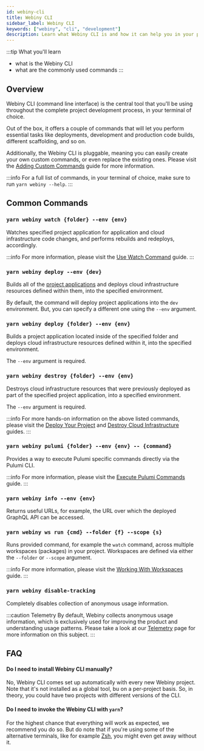 ```yaml
---
id: webiny-cli
title: Webiny CLI
sidebar_label: Webiny CLI
keywords: ["webiny", "cli", "development"]
description: Learn what Webiny CLI is and how it can help you in your project development.
---
```



:::tip What you'll learn
- what is the Webiny CLI
- what are the commonly used commands
:::

## Overview

Webiny CLI (command line interface) is the central tool that you'll be using throughout the complete project development process, in your terminal of choice.

Out of the box, it offers a couple of commands that will let you perform essential tasks like deployments, development and production code builds, different scaffolding, and so on.

Additionally, the Webiny CLI is pluggable, meaning you can easily create your own custom commands, or even replace the existing ones. Please visit the [Adding Custom Commands](/docs/tutorials/webiny-cli/adding-custom-commands) guide for more information.

:::info
For a full list of commands, in your terminal of choice, make sure to run `yarn webiny --help`.
:::

## Common Commands

### `yarn webiny watch {folder} --env {env}`

Watches specified project application for application and cloud infrastructure code changes, and performs rebuilds and redeploys, accordingly.

:::info
For more information, please visit the [Use Watch Command](/docs/how-to-guides/webiny-cli/use-watch-command) guide.
:::

### `yarn webiny deploy --env {dev}`

Builds all of the [project applications](/docs/key-topics/project-organization/project-applications-and-packages) and deploys cloud infrastructure resources defined within them, into the specified environment.

By default, the command will deploy project applications into the `dev` environment. But, you can specify a different one using the `--env` argument.

### `yarn webiny deploy {folder} --env {env}`

Builds a project application located inside of the specified folder and deploys cloud infrastructure resources defined within it, into the specified environment.

The `--env` argument is required.

### `yarn webiny destroy {folder} --env {env}`

Destroys cloud infrastructure resources that were previously deployed as part of the specified project application, into a specified environment.

The `--env` argument is required.

:::info
For more hands-on information on the above listed commands, please visit the [Deploy Your Project](/docs/how-to-guides/deployment/deploy-your-project) and [Destroy Cloud Infrastructure](/docs/how-to-guides/deployment/destroy-cloud-infrastructure) guides.
:::

### `yarn webiny pulumi {folder} --env {env} -- {command}`

Provides a way to execute Pulumi specific commands directly via the Pulumi CLI.

:::info
For more information, please visit the [Execute Pulumi Commands](/docs/how-to-guides/deployment/execute-pulumi-commands) guide.
:::

### `yarn webiny info --env {env}`

Returns useful URLs, for example, the URL over which the deployed GraphQL API can be accessed.

### `yarn webiny ws run {cmd} --folder {f} --scope {s}`

Runs provided command, for example the `watch` command, across multiple workspaces (packages) in your project. Workspaces are defined via either the `--folder` or `--scope` argument.

:::info
For more information, please visit the [Working With Workspaces](/docs/how-to-guides/webiny-cli/working-with-workspaces) guide.
:::

### `yarn webiny disable-tracking`

Completely disables collection of anonymous usage information.

:::caution Telemetry
By default, Webiny collects anonymous usage information, which is exclusively used for improving the product and understanding usage patterns. Please take a look at our [Telemetry](https://www.webiny.com/telemetry/) page for more information on this subject.
:::

## FAQ

#### Do I need to install Webiny CLI manually?

No, Webiny CLI comes set up automatically with every new Webiny project. Note that it's not installed as a global tool, bu on a per-project basis. So, in theory, you could have two projects with different versions of the CLI.

#### Do I need to invoke the Webiny CLI with `yarn`?

For the highest chance that everything will work as expected, we recommend you do so. But do note that if you're using some of the alternative terminals, like for example [Zsh](https://ohmyz.sh/), you might even get away without it.
